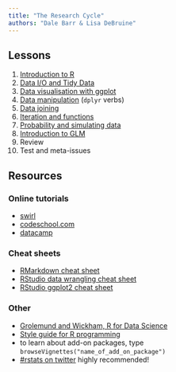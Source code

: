 ```yaml
---
title: "The Research Cycle"
authors: "Dale Barr & Lisa DeBruine"
---
```


## Lessons

1. [Introduction to R](01_intro.html)
2. [Data I/O and Tidy Data](02_tidy.html)
3. [Data visualisation with ggplot](03_ggplot.html)
4. [Data manipulation](04_dplyr.html) (`dplyr` verbs)
5. [Data joining](05_joins.html)
6. [Iteration and functions](06_functions.html)
7. [Probability and simulating data](07_simulation.html)
8. [Introduction to GLM](08_glm.html)
9. Review
10. Test and meta-issues

## Resources

### Online tutorials

- [swirl](http://swirlstats.com)
- [codeschool.com](http://tryr.codeschool.com)
- [datacamp](https://www.datacamp.com/courses/free-introduction-to-r)

### Cheat sheets

- [RMarkdown cheat sheet](http://www.rstudio.com/wp-content/uploads/2015/02/rmarkdown-cheatsheet.pdf)
- [RStudio data wrangling cheat sheet](https://www.rstudio.com/wp-content/uploads/2015/02/data-wrangling-cheatsheet.pdf)
- [RStudio ggplot2 cheat sheet](http://www.rstudio.com/wp-content/uploads/2015/12/ggplot2-cheatsheet-2.0.pdf)

### Other

- [Grolemund and Wickham, R for Data Science](http://r4ds.had.co.nz)
- [Style guide for R programming](http://style.tidyverse.org)
- to learn about add-on packages, type `browseVignettes("name_of_add_on_package")`
- [#rstats on twitter](https://twitter.com/search?q=%2523rstats) highly recommended!
